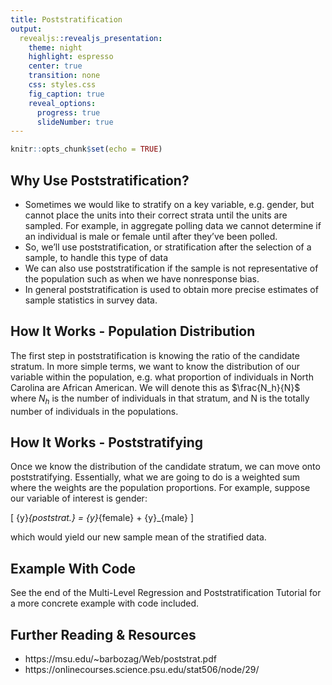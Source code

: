 ```yaml
---
title: Poststratification
output: 
  revealjs::revealjs_presentation:
    theme: night
    highlight: espresso
    center: true
    transition: none
    css: styles.css
    fig_caption: true
    reveal_options:
      progress: true
      slideNumber: true
---
```


```r
knitr::opts_chunk$set(echo = TRUE)
```

## Why Use Poststratification?

- Sometimes we would like to stratify on a key variable, e.g. gender, but cannot place the units into their correct strata until the units are sampled. For example, in aggregate polling data we cannot determine if an individual is male or female until after they've been polled. 
- So, we'll use poststratification, or stratification after the selection of a sample, to handle this type of data
- We can also use poststratification if the sample is not representative of the population such as when we have nonresponse bias. 
- In general poststratification is used to obtain more precise estimates of sample statistics in survey data.

## How It Works - Population Distribution
The first step in poststratification is knowing the ratio of the candidate stratum. In more simple terms, we want to know the distribution of our variable within the population, e.g. what proportion of individuals in North Carolina are African American. We will denote this as $\frac{N_h}{N}$ where $N_h$ is the number of individuals in that stratum, and N is the totally number of individuals in the populations.

## How It Works - Poststratifying
Once we know the distribution of the candidate stratum, we can move onto poststratifying. Essentially, what we are going to do is a weighted sum where the weights are the population proportions. For example, suppose our variable of interest is gender:

\[
\bar{y}_{poststrat.} = \frac{N_{female}}{N}\cdot \bar{y}_{female} + \frac{N_{male}}{N}\cdot \bar{y}_{male}
\]

which would yield our new sample mean of the stratified data. 

## Example With Code
See the end of the Multi-Level Regression and Poststratification Tutorial for a more concrete example with code included.

## Further Reading & Resources
- https://msu.edu/~barbozag/Web/poststrat.pdf
- https://onlinecourses.science.psu.edu/stat506/node/29/ 
